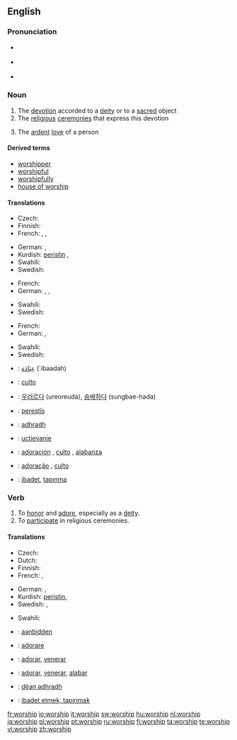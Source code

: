 {{also|Worship}}
==English==
{{wikipedia}}

===Pronunciation===
* {{a|RP}} {{IPA|/ˈwɜːʃɪp/}}
* {{a|US}} {{IPA|/ˈwɝʃɪp/}}
* {{audio|en-us-worship.ogg|Audio (US)}}

===Noun===
{{en-noun|-}}

# The [[devotion]] accorded to a [[deity]] or to a [[sacred]] object
# The [[religious]] [[ceremony|ceremonies]] that express this devotion
# {{context|by extension}} The [[ardent]] [[love]] of a person

====Derived terms====
* [[worshipper]]
* [[worshipful]]
* [[worshipfully]]
* [[house of worship]]

====Translations====
{{trans-top|devotion accorded to a deity or to a sacred object}}
* Czech: {{t-|cs|uctívání|n}}
* Finnish: {{t-|fi|palvonta}}
* French: {{t+|fr|culte|m}}, {{t+|fr|adoration}}, {{t+|fr|vénération}}
{{trans-mid}}
* German: {{t-|de|Verehrung|f}}, {{t-|de|Anbetung|f}}
* Kurdish: [[peristin]] {{f}}, {{ku-Arab|[[په‌رستن]]}}
* Swahili: {{t|sw|abudu}}
* Swedish: {{t|sv|dyrkan}}
{{trans-bottom}}

{{trans-top|The religious ceremonies that express this devotion}}
* French: {{t+|fr|culte|m}}
* German: {{t+|de|Gottesdienst|m}}, {{t-|de|Verehrung|f}}, {{t-|de|Anbetung|f}}
{{trans-mid}}
* Swahili: {{t|sw|abudu}}
* Swedish: {{t|sv|tillbedjan|c}}
{{trans-bottom}}

{{trans-top|The ardent love of a person}}
* French: {{t+|fr|culte|m}}
* German: {{t-|de|Verehrung|f}}, {{t-|de|Anbetung|f}}
{{trans-mid}}
* Swahili: {{t|sw|abudu}}
* Swedish: {{t|sv|dyrkan|c}}
{{trans-bottom}}

{{checktrans-top}}
* {{ttbc|Arabic}}: [[عِبَادَة]] (`ibaadah) {{f}}
* {{ttbc|Italian}}: [[culto]] {{m}}
* {{ttbc|Korean}}: [[우러르다]] (ureoreuda), [[숭배하다]] (sungbae-hada)
* {{ttbc|Kurdish}}: [[perestîş]] {{f}}
* {{ttbc|Scottish Gaelic}}: [[adhradh]] {{m}}
* {{ttbc|Slovak}}: [[uctievanie]]  {{n}}
* {{ttbc|Spanish}}: [[adoración]] {{f}}, [[culto]] {{m}}, [[alabanza]] {{f}}
* {{ttbc|Portuguese}}: [[adoração]] {{f}}, [[culto]] {{m}}
* {{ttbc|Turkish}}: [[ibadet]], [[tapınma]]
{{checktrans-bottom}}

===Verb===
{{en-verb|worships|''(UK)'' '''[[worshipping]]''' or  ''(US)'' '''[[worshiping]]'''|''(UK)'' '''[[worshipped]]''' or  ''(US)'' '''[[worshiped]]'''}}

# To [[honor]] and [[adore]], especially as a [[deity]].
# To [[participate]] in religious ceremonies.

====Translations====
{{trans-top|to honor and adore, especially as a deity}}
* Czech: {{t-|cs|uctívat}}
* Dutch: {{t+|nl|vereren}}
* Finnish: {{t+|fi|palvoa}}
* French: {{t+|fr|vénérer}}, {{t+|fr|adorer}}
{{trans-mid}}
* German: {{t+|de|verehren}}, {{t-|de|anbeten}}
* Kurdish: [[peristin]], {{ku-Arab|[[په‌رستن]]}}
* Swedish: {{t|sv|dyrka}}, {{t|sv|tillbe}}
{{trans-bottom}}

{{trans-top|To participate in religious ceremonies}}
{{trans-mid}}
* Swahili: {{t|sw|abudu}}
{{trans-bottom}}

{{checktrans-top}}
* {{ttbc|Dutch}}: [[aanbidden]]
* {{ttbc|Italian}}: [[adorare]]
* {{ttbc|Portuguese}}: [[adorar]], [[venerar]]
* {{ttbc|Spanish}}: [[adorar]], [[venerar]], [[alabar]]
* {{ttbc|Scottish Gaelic}}: [[dèan adhradh]]
* {{ttbc|Turkish}}: [[ibadet etmek, tapınmak]]
{{checktrans-bottom}}

[[fr:worship]]
[[io:worship]]
[[it:worship]]
[[sw:worship]]
[[hu:worship]]
[[nl:worship]]
[[ja:worship]]
[[pl:worship]]
[[pt:worship]]
[[ru:worship]]
[[fi:worship]]
[[ta:worship]]
[[te:worship]]
[[vi:worship]]
[[zh:worship]]